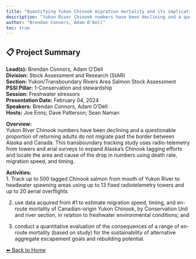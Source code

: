 ---
title: "Quantifying Yukon Chinook migration mortality and its implications for fisheries management and rebuilding under the Fish Stock Provisions of the Fisheries Act"
description: "Yukon River Chinook numbers have been declining and a questionable proportion of returning adults do not migrate past the border between Alaska and Canada. This transboundary tracking study uses radio-telemetry from towers and arial surveys to expand Alaska’s Chinook tagging efforts and locate the area and cause of the drop in numbers using death rate, migration speed, and timing."
author: "Brendan Connors, Adam O'Dell"
toc: true
---

## 📋 Project Summary

**Lead(s):** Brendan Connors, Adam O'Dell  
**Division:** Stock Assessment and Research (StAR)  
**Section:** Yukon/Transboundary Rivers Area Salmon Stock Assessment  
**PSSI Pillar:** 1-Conservation and stewardship  
**Session:** Freshwater stressors  
**Presentation Date:** February 04, 2024  
**Speakers:** Brendan Connors, Adam O'Dell  
**Hosts:** Joe Enns; Dave Patterson; Sean Naman  

**Overview:**  
Yukon River Chinook numbers have been declining and a questionable proportion of returning adults do not migrate past the border between Alaska and Canada. This transboundary tracking study uses radio-telemetry from towers and arial surveys to expand Alaska’s Chinook tagging efforts and locate the area and cause of the drop in numbers using death rate, migration speed, and timing.   

**Activities:**  
1. Track up to 500 tagged Chinook salmon from mouth of Yukon River to headwater spawning areas using up to 13 fixed radiotelemetry towers and up to 20 aerial overflights 
2. use data acquired from #1 to estimate migration speed, timing, and en-route mortality of Canadian-origin Yukon Chinook, by Conservation Unit and river section, in relation to freshwater environmental conditions; and
3. conduct a quantitative evaluation of the consequences of a range of en-route mortality (based on study) for the sustainability of alternative aggregate escapement goals and rebuilding potential.

[⬅ Back to Home](../index.qmd)
